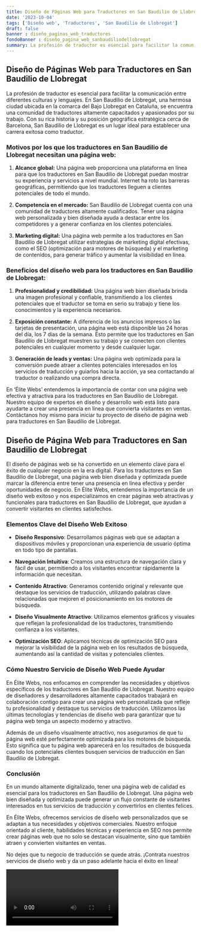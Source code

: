 ```yaml
---
title: Diseño de Páginas Web para Traductores en San Baudilio de Llobregat
date: '2023-10-04'
tags: ['Diseño web', 'Traductores', 'San Baudilio de Llobregat']
draft: false
banner : diseño_paginas_web_traductores
fondoBanner : diseño_pagina_web_sanbaudiliodellobregat
summary: La profesión de traductor es esencial para facilitar la comunicación entre diferentes culturas y lenguajes. En San Baudilio de Llobregat, una hermosa ciudad ubicada en la comarca del Bajo Llobregat en Cataluña, se encuentra una comunidad de traductores altamente capacitados y apasionados por su trabajo. Con su rica historia y su posición geográfica estratégica cerca de Barcelona, San Baudilio de Llobregat es un lugar ideal para establecer una carrera exitosa como traductor.
---
```


## Diseño de Páginas Web para Traductores en San Baudilio de Llobregat

La profesión de traductor es esencial para facilitar la comunicación entre diferentes culturas y lenguajes. En San Baudilio de Llobregat, una hermosa ciudad ubicada en la comarca del Bajo Llobregat en Cataluña, se encuentra una comunidad de traductores altamente capacitados y apasionados por su trabajo. Con su rica historia y su posición geográfica estratégica cerca de Barcelona, San Baudilio de Llobregat es un lugar ideal para establecer una carrera exitosa como traductor.

### Motivos por los que los traductores en San Baudilio de Llobregat necesitan una página web:

1. **Alcance global:** Una página web proporciona una plataforma en línea para que los traductores en San Baudilio de Llobregat puedan mostrar su experiencia y servicios a nivel mundial. Internet ha roto las barreras geográficas, permitiendo que los traductores lleguen a clientes potenciales de todo el mundo.

2. **Competencia en el mercado:** San Baudilio de Llobregat cuenta con una comunidad de traductores altamente cualificados. Tener una página web personalizada y bien diseñada ayuda a destacar entre los competidores y a generar confianza en los clientes potenciales.

3. **Marketing digital:** Una página web permite a los traductores en San Baudilio de Llobregat utilizar estrategias de marketing digital efectivas, como el SEO (optimización para motores de búsqueda) y el marketing de contenidos, para generar tráfico y aumentar la visibilidad en línea.

### Beneficios del diseño web para los traductores en San Baudilio de Llobregat:

1. **Profesionalidad y credibilidad:** Una página web bien diseñada brinda una imagen profesional y confiable, transmitiendo a los clientes potenciales que el traductor se toma en serio su trabajo y tiene los conocimientos y la experiencia necesarios.

2. **Exposición constante:** A diferencia de los anuncios impresos o las tarjetas de presentación, una página web está disponible las 24 horas del día, los 7 días de la semana. Esto permite que los traductores en San Baudilio de Llobregat muestren su trabajo y se conecten con clientes potenciales en cualquier momento y desde cualquier lugar.

3. **Generación de leads y ventas:** Una página web optimizada para la conversión puede atraer a clientes potenciales interesados en los servicios de traducción y guiarlos hacia la acción, ya sea contactando al traductor o realizando una compra directa.

En ‘Élite Webs’ entendemos la importancia de contar con una página web efectiva y atractiva para los traductores en San Baudilio de Llobregat. Nuestro equipo de expertos en diseño y desarrollo web está listo para ayudarte a crear una presencia en línea que convierta visitantes en ventas. Contáctanos hoy mismo para iniciar tu proyecto de diseño de página web para traductores en San Baudilio de Llobregat.

<GifSeo />

<Cta />

## Diseño de Página Web para Traductores en San Baudilio de Llobregat

El diseño de páginas web se ha convertido en un elemento clave para el éxito de cualquier negocio en la era digital. Para los traductores en San Baudilio de Llobregat, una página web bien diseñada y optimizada puede marcar la diferencia entre tener una presencia en línea efectiva y perder oportunidades de negocio. En Élite Webs, entendemos la importancia de un diseño web exitoso y nos especializamos en crear páginas web atractivas y funcionales para traductores en San Baudilio de Llobregat, que ayudan a convertir visitantes en clientes satisfechos.

### Elementos Clave del Diseño Web Exitoso

- **Diseño Responsivo**: Desarrollamos páginas web que se adaptan a dispositivos móviles y proporcionan una experiencia de usuario óptima en todo tipo de pantallas.

- **Navegación Intuitiva**: Creamos una estructura de navegación clara y fácil de usar, permitiendo a los visitantes encontrar rápidamente la información que necesitan.

- **Contenido Atractivo**: Generamos contenido original y relevante que destaque los servicios de traducción, utilizando palabras clave relacionadas que mejoren el posicionamiento en los motores de búsqueda.

- **Diseño Visualmente Atractivo**: Utilizamos elementos gráficos y visuales que reflejan la profesionalidad de los traductores, transmitiendo confianza a los visitantes.

- **Optimización SEO**: Aplicamos técnicas de optimización SEO para mejorar la visibilidad de la página web en los resultados de búsqueda, aumentando así la cantidad de visitas y potenciales clientes.

### Cómo Nuestro Servicio de Diseño Web Puede Ayudar

En Élite Webs, nos enfocamos en comprender las necesidades y objetivos específicos de los traductores en San Baudilio de Llobregat. Nuestro equipo de diseñadores y desarrolladores altamente capacitados trabajará en colaboración contigo para crear una página web personalizada que refleje tu profesionalidad y destaque tus servicios de traducción. Utilizamos las últimas tecnologías y tendencias de diseño web para garantizar que tu página web tenga un aspecto moderno y atractivo.

Además de un diseño visualmente atractivo, nos aseguramos de que tu página web esté perfectamente optimizada para los motores de búsqueda. Esto significa que tu página web aparecerá en los resultados de búsqueda cuando los potenciales clientes busquen servicios de traducción en San Baudilio de Llobregat.

### Conclusión

En un mundo altamente digitalizado, tener una página web de calidad es esencial para los traductores en San Baudilio de Llobregat. Una página web bien diseñada y optimizada puede generar un flujo constante de visitantes interesados en tus servicios de traducción y convertirlos en clientes felices.

En Élite Webs, ofrecemos servicios de diseño web personalizados que se adaptan a tus necesidades y objetivos comerciales. Nuestro enfoque orientado al cliente, habilidades técnicas y experiencia en SEO nos permite crear páginas web que no solo se destacan visualmente, sino que también atraen y convierten visitantes en ventas.

No dejes que tu negocio de traducción se quede atrás. ¡Contrata nuestros servicios de diseño web y da un paso adelante hacia el éxito en línea!

<Video />

<CtaBot job='Traductores' city='San Baudilio de Llobregat'/>

<Gmaps query='San Baudilio de Llobregat+españa+maps' />